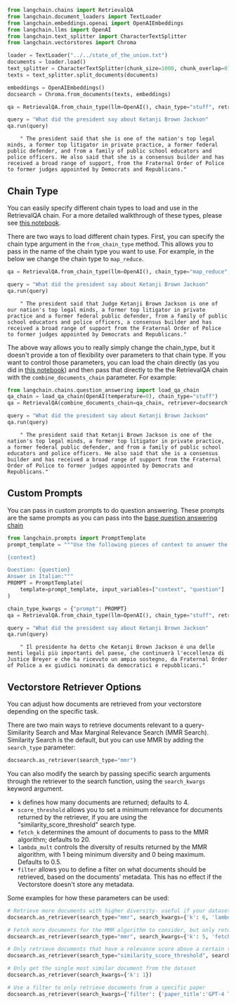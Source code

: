 ```python
from langchain.chains import RetrievalQA
from langchain.document_loaders import TextLoader
from langchain.embeddings.openai import OpenAIEmbeddings
from langchain.llms import OpenAI
from langchain.text_splitter import CharacterTextSplitter
from langchain.vectorstores import Chroma
```


```python
loader = TextLoader("../../state_of_the_union.txt")
documents = loader.load()
text_splitter = CharacterTextSplitter(chunk_size=1000, chunk_overlap=0)
texts = text_splitter.split_documents(documents)

embeddings = OpenAIEmbeddings()
docsearch = Chroma.from_documents(texts, embeddings)

qa = RetrievalQA.from_chain_type(llm=OpenAI(), chain_type="stuff", retriever=docsearch.as_retriever())
```


```python
query = "What did the president say about Ketanji Brown Jackson"
qa.run(query)
```

<CodeOutputBlock lang="python">

```
    " The president said that she is one of the nation's top legal minds, a former top litigator in private practice, a former federal public defender, and from a family of public school educators and police officers. He also said that she is a consensus builder and has received a broad range of support, from the Fraternal Order of Police to former judges appointed by Democrats and Republicans."
```

</CodeOutputBlock>

## Chain Type
You can easily specify different chain types to load and use in the RetrievalQA chain. For a more detailed walkthrough of these types, please see [this notebook](/docs/modules/chains/additional/question_answering.html).

There are two ways to load different chain types. First, you can specify the chain type argument in the `from_chain_type` method. This allows you to pass in the name of the chain type you want to use. For example, in the below we change the chain type to `map_reduce`.


```python
qa = RetrievalQA.from_chain_type(llm=OpenAI(), chain_type="map_reduce", retriever=docsearch.as_retriever())
```


```python
query = "What did the president say about Ketanji Brown Jackson"
qa.run(query)
```

<CodeOutputBlock lang="python">

```
    " The president said that Judge Ketanji Brown Jackson is one of our nation's top legal minds, a former top litigator in private practice and a former federal public defender, from a family of public school educators and police officers, a consensus builder and has received a broad range of support from the Fraternal Order of Police to former judges appointed by Democrats and Republicans."
```

</CodeOutputBlock>

The above way allows you to really simply change the chain_type, but it doesn't provide a ton of flexibility over parameters to that chain type. If you want to control those parameters, you can load the chain directly (as you did in [this notebook](/docs/modules/chains/additional/question_answering.html)) and then pass that directly to the the RetrievalQA chain with the `combine_documents_chain` parameter. For example:


```python
from langchain.chains.question_answering import load_qa_chain
qa_chain = load_qa_chain(OpenAI(temperature=0), chain_type="stuff")
qa = RetrievalQA(combine_documents_chain=qa_chain, retriever=docsearch.as_retriever())
```


```python
query = "What did the president say about Ketanji Brown Jackson"
qa.run(query)
```

<CodeOutputBlock lang="python">

```
    " The president said that Ketanji Brown Jackson is one of the nation's top legal minds, a former top litigator in private practice, a former federal public defender, and from a family of public school educators and police officers. He also said that she is a consensus builder and has received a broad range of support from the Fraternal Order of Police to former judges appointed by Democrats and Republicans."
```

</CodeOutputBlock>

## Custom Prompts
You can pass in custom prompts to do question answering. These prompts are the same prompts as you can pass into the [base question answering chain](/docs/modules/chains/additional/question_answering.html)


```python
from langchain.prompts import PromptTemplate
prompt_template = """Use the following pieces of context to answer the question at the end. If you don't know the answer, just say that you don't know, don't try to make up an answer.

{context}

Question: {question}
Answer in Italian:"""
PROMPT = PromptTemplate(
    template=prompt_template, input_variables=["context", "question"]
)
```


```python
chain_type_kwargs = {"prompt": PROMPT}
qa = RetrievalQA.from_chain_type(llm=OpenAI(), chain_type="stuff", retriever=docsearch.as_retriever(), chain_type_kwargs=chain_type_kwargs)
```


```python
query = "What did the president say about Ketanji Brown Jackson"
qa.run(query)
```

<CodeOutputBlock lang="python">

```
    " Il presidente ha detto che Ketanji Brown Jackson è una delle menti legali più importanti del paese, che continuerà l'eccellenza di Justice Breyer e che ha ricevuto un ampio sostegno, da Fraternal Order of Police a ex giudici nominati da democratici e repubblicani."
```

</CodeOutputBlock>

## Vectorstore Retriever Options
You can adjust how documents are retrieved from your vectorstore depending on the specific task.

There are two main ways to retrieve documents relevant to a query- Similarity Search and Max Marginal Relevance Search (MMR Search). Similarity Search is the default, but you can use MMR by adding the `search_type` parameter:

```python
docsearch.as_retriever(search_type="mmr")
```

You can also modify the search by passing specific search arguments through the retriever to the search function, using the `search_kwargs` keyword argument.

- `k` defines how many documents are returned; defaults to 4.
- `score_threshold` allows you to set a minimum relevance for documents returned by the retriever, if you are using the "similarity_score_threshold" search type.
- `fetch_k` determines the amount of documents to pass to the MMR algorithm; defaults to 20. 
- `lambda_mult` controls the diversity of results returned by the MMR algorithm, with 1 being minimum diversity and 0 being maximum. Defaults to 0.5.
- `filter` allows you to define a filter on what documents should be retrieved, based on the documents' metadata. This has no effect if the Vectorstore doesn't store any metadata.

Some examples for how these parameters can be used:
```python
# Retrieve more documents with higher diversity- useful if your dataset has many similar documents
docsearch.as_retriever(search_type="mmr", search_kwargs={'k': 6, 'lambda_mult': 0.25})

# Fetch more documents for the MMR algorithm to consider, but only return the top 5
docsearch.as_retriever(search_type="mmr", search_kwargs={'k': 5, 'fetch_k': 50})

# Only retrieve documents that have a relevance score above a certain threshold
docsearch.as_retriever(search_type="similarity_score_threshold", search_kwargs={'score_threshold': 0.8})

# Only get the single most similar document from the dataset
docsearch.as_retriever(search_kwargs={'k': 1})

# Use a filter to only retrieve documents from a specific paper 
docsearch.as_retriever(search_kwargs={'filter': {'paper_title':'GPT-4 Technical Report'}})
```